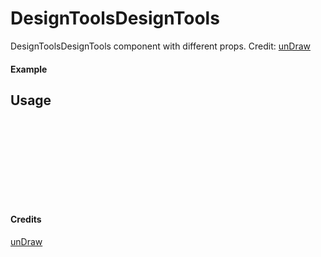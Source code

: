 
<Meta of={DesignToolsDesignTools} title="unDraw/DesignToolsDesignTools" />

# DesignToolsDesignTools

DesignToolsDesignTools component with different props.
Credit: [unDraw](https://undraw.co/illustrations)

#### Example

<Canvas of={DesignToolsDesignTools.Primary} />

## Usage

```ts
import { DesignToolsDesignTools } from "yadl-ui";

const Example = () => {
  return (
      <DesignToolsDesignTools />
  );
};

export default Example;
```

#### Credits
[unDraw](https://undraw.co/illustrations)
